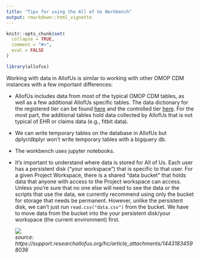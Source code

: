 ```yaml
---
title: "Tips for using the All of Us Workbench"
output: rmarkdown::html_vignette
---
```


```r
knitr::opts_chunk$set(
  collapse = TRUE,
  comment = "#>",
  eval = FALSE
)
```

```r
library(allofus)
```

Working with data in AllofUs is similar to working with other OMOP CDM instances with a few important differences:

-   AllofUs includes data from most of the typical OMOP CDM tables, as well as a few additional AllofUs specific tables. The data dictionary for the registered tier can be found [here](https://docs.google.com/spreadsheets/d/1HNxLGGKCJFWi5dBXiFgu3nZlV6klMLiHVjqANCu03UY/edit#gid=183931508) and the controlled tier [here](https://docs.google.com/spreadsheets/d/1XLVq84LLd0VZMioF2sPwyiaPw3EFp5c8o1CTWGPH-Yc/edit#gid=183931508). For the most part, the additional tables hold data collected by AllofUs that is not typical of EHR or claims data (e.g., fitbit data).

-   We can write temporary tables on the database in AllofUs but dplyr/dbplyr won't write temporary tables with a bigquery db. 

-   The workbench uses jupyter notebooks.

-   It's important to understand where data is stored for All of Us. Each user has a persistent disk ("your workspace") that is specific to that user. For a given Project Workspace, there is a shared "data bucket" that holds data that anyone with access to the Project workspace can access. Unless you're sure that no one else will need to see the data or the scripts that use the data, we currently recommend using only the bucket for storage that needs be permanent. However, unlike the persistent disk, we can't just run `read.csv("data.csv")` from the bucket. We have to move data from the bucket into the your persistent disk/your workspace (the current environment) first.

    ![](https://support.researchallofus.org/hc/article_attachments/14431834598036)  
    *source: https://support.researchallofus.org/hc/article_attachments/14431834598036*
    
